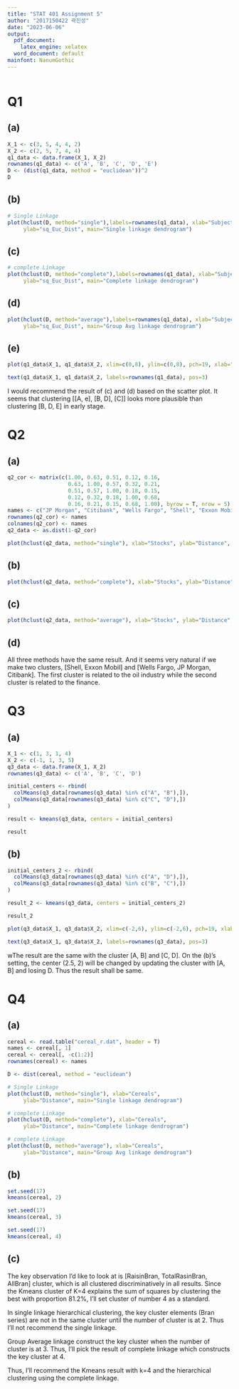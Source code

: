 ---
title: "STAT 401 Assignment 5"
author: "2017150422 곽진성"
date: "2023-06-06"
output:
  pdf_document:
    latex_engine: xelatex
  word_document: default
mainfont: NanumGothic
---

```{r, results='hide', warning=FALSE}
```

# Q1
## (a)

```{r}
X_1 <- c(3, 5, 4, 4, 2)
X_2 <- c(2, 5, 7, 4, 4)
q1_data <- data.frame(X_1, X_2)
rownames(q1_data) <- c('A', 'B', 'C', 'D', 'E')
D <- (dist(q1_data, method = "euclidean"))^2
D
```

## (b)
```{r, fig.width=5, fig.height=5}
# Single Linkage
plot(hclust(D, method="single"),labels=rownames(q1_data), xlab="Subjects",
     ylab="sq_Euc_Dist", main="Single linkage dendrogram")
```

## (c)
```{r, fig.width=5, fig.height=5}
# complete Linkage
plot(hclust(D, method="complete"),labels=rownames(q1_data), xlab="Subjects",
     ylab="sq_Euc_Dist", main="Complete linkage dendrogram")
```

## (d)
```{r, fig.width=5, fig.height=5}
plot(hclust(D, method="average"),labels=rownames(q1_data), xlab="Subjects",
     ylab="sq_Euc_Dist", main="Group Avg linkage dendrogram")
```

## (e)
```{r, fig.width=4.5, fig.height=5}
plot(q1_data$X_1, q1_data$X_2, xlim=c(0,8), ylim=c(0,8), pch=19, xlab="X_1", ylab="X_2")

text(q1_data$X_1, q1_data$X_2, labels=rownames(q1_data), pos=3)
```

I would recommend the result of (c) and (d) based on the scatter plot. It seems that clustering [[A, e], [B, D], [C]] looks more plausible than clustering [B, D, E] in early stage.

# Q2
## (a)
```{r, fig.width=5, fig.height=5}
q2_cor <- matrix(c(1.00, 0.63, 0.51, 0.12, 0.16,
                   0.63, 1.00, 0.57, 0.32, 0.21,
                   0.51, 0.57, 1.00, 0.18, 0.15,
                   0.12, 0.32, 0.18, 1.00, 0.68,
                   0.16, 0.21, 0.15, 0.68, 1.00), byrow = T, nrow = 5)
names <- c("JP Morgan", "Citibank", "Wells Fargo", "Shell", "Exxon Mobil")
rownames(q2_cor) <- names
colnames(q2_cor) <- names
q2_data <- as.dist(1-q2_cor)

plot(hclust(q2_data, method="single"), xlab="Stocks", ylab="Distance", main="Single linkage dendrogram")
```


## (b)
```{r, fig.width=5, fig.height=5}
plot(hclust(q2_data, method="complete"), xlab="Stocks", ylab="Distance", main="Complete linkage dendrogram")
```


## (c)
```{r, fig.width=5, fig.height=5}
plot(hclust(q2_data, method="average"), xlab="Stocks", ylab="Distance", main="Group avg linkage dendrogram")
```

## (d)
All three methods have the same result. And it seems very natural if we make two clusters, [Shell, Exxon Mobil] and [Wells Fargo, JP Morgan, Citibank]. The first cluster is related to the oil industry while the second cluster is related to the finance.

# Q3
## (a)
```{r}
X_1 <- c(1, 3, 1, 4)
X_2 <- c(-1, 1, 3, 5)
q3_data <- data.frame(X_1, X_2)
rownames(q3_data) <- c('A', 'B', 'C', 'D')

initial_centers <- rbind(
  colMeans(q3_data[rownames(q3_data) %in% c("A", "B"),]),
  colMeans(q3_data[rownames(q3_data) %in% c("C", "D"),])
)

result <- kmeans(q3_data, centers = initial_centers)

result
```


## (b)
```{r}
initial_centers_2 <- rbind(
  colMeans(q3_data[rownames(q3_data) %in% c("A", "D"),]),
  colMeans(q3_data[rownames(q3_data) %in% c("B", "C"),])
)

result_2 <- kmeans(q3_data, centers = initial_centers_2)

result_2
```

```{r, fig.width=4.5, fig.height=5}
plot(q3_data$X_1, q3_data$X_2, xlim=c(-2,6), ylim=c(-2,6), pch=19, xlab="X_1", ylab="X_2")

text(q3_data$X_1, q3_data$X_2, labels=rownames(q3_data), pos=3)
```

wThe result are the same with the cluster [A, B] and [C, D]. On the (b)'s setting, the center (2.5, 2) will be changed by updating the cluster with [A, B] and losing D. Thus the result shall be same.

# Q4
## (a)
```{r, fig.width=7, fig.height=7}
cereal <- read.table("cereal_r.dat", header = T)
names <- cereal[, 1]
cereal <- cereal[, -c(1:2)]
rownames(cereal) <- names

D <- dist(cereal, method = "euclidean")

# Single Linkage
plot(hclust(D, method="single"), xlab="Cereals",
     ylab="Distance", main="Single linkage dendrogram")
```
```{r, fig.width=7, fig.height=7}
# complete Linkage
plot(hclust(D, method="complete"), xlab="Cereals",
     ylab="Distance", main="Complete linkage dendrogram")
```
```{r, fig.width=7, fig.height=7}
# complete Linkage
plot(hclust(D, method="average"), xlab="Cereals",
     ylab="Distance", main="Group Avg linkage dendrogram")
```


## (b)
```{r}
set.seed(17)
kmeans(cereal, 2)
```
```{r}
set.seed(17)
kmeans(cereal, 3)
```

```{r}
set.seed(17)
kmeans(cereal, 4)
```
## (c)
The key observation I'd like to look at is [RaisinBran, TotalRasinBran, AllBran] cluster, which is all clustered discriminatively in all results. Since the Kmeans cluster of K=4 explains the sum of squares by clustering the best with proportion 81.2%,
I'll set cluster of number 4 as a standard.

In single linkage hierarchical clustering, the key cluster elements (Bran series) are not in the same cluster until
the number of cluster is at 2. Thus I'll not recommend the single linkage.

Group Average linkage construct the key cluster when the number of cluster is at 3.
Thus, I'll pick the result of complete linkage which constructs the key cluster at 4.

Thus, I'll recommend the Kmeans result with k=4 and the hierarchical clustering
using the complete linkage.

